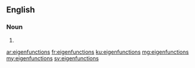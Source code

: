 ==English==

===Noun===
{{head|en|noun plural form}}

# {{plural of|eigenfunction|lang=en}}

[[ar:eigenfunctions]]
[[fr:eigenfunctions]]
[[ku:eigenfunctions]]
[[mg:eigenfunctions]]
[[my:eigenfunctions]]
[[sv:eigenfunctions]]